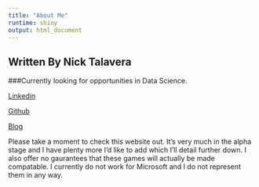 ```yaml
---
title: "About Me"
runtime: shiny
output: html_document
---
```

## Written By Nick Talavera
###Currently looking for opportunities in Data Science.

[Linkedin](LinkedIn.com/in/NickTalavera)

[Github](Github.com/NickTalavera)

[Blog](blog.NYCDataScience.com/author/NickTalavera)

Please take a moment to check this website out. It's very much in the alpha stage and I have plenty more I'd like to add which I'll detail further down. I also offer no gaurantees that these games will actually be made compatable. I currently do not work for Microsoft and I do not represent them in any way.
